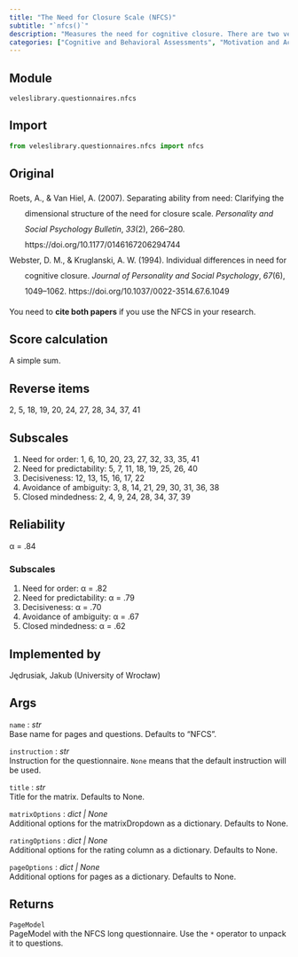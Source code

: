 ```yaml
---
title: "The Need for Closure Scale (NFCS)"
subtitle: "`nfcs()`"
description: "Measures the need for cognitive closure. There are two versions – long (41 items) and short (15 items). This function returns **the long version**. NFCS can be divided into five subscales: the need for order, the need for predictability, decisiveness, avoidance of ambiguity, closed mindedness."
categories: ["Cognitive and Behavioral Assessments", "Motivation and Achievement"]
---
```


## Module
`veleslibrary.questionnaires.nfcs`

## Import
``` python
from veleslibrary.questionnaires.nfcs import nfcs
```

## Original
<div class="csl-bib-body" style="line-height: 2; margin-left: 2em; text-indent:-2em;">
  <div class="csl-entry">Roets, A., &amp; Van Hiel, A. (2007). Separating ability from need: Clarifying the dimensional structure of the need for closure scale. <i>Personality and Social Psychology Bulletin</i>, <i>33</i>(2), 266–280. https://doi.org/10.1177/0146167206294744</div>
  <div class="csl-entry">Webster, D. M., &amp; Kruglanski, A. W. (1994). Individual differences in need for cognitive closure. <i>Journal of Personality and Social Psychology</i>, <i>67</i>(6), 1049–1062. https://doi.org/10.1037/0022-3514.67.6.1049</div>
</div>

You need to **cite both papers** if you use the NFCS in your research.

## Score calculation
A simple sum.

## Reverse items
2, 5, 18, 19, 20, 24, 27, 28, 34, 37, 41

## Subscales
1. Need for order: 1, 6, 10, 20, 23, 27, 32, 33, 35, 41
2. Need for predictability: 5, 7, 11, 18, 19, 25, 26, 40
3. Decisiveness: 12, 13, 15, 16, 17, 22
4. Avoidance of ambiguity: 3, 8, 14, 21, 29, 30, 31, 36, 38
5. Closed mindedness: 2, 4, 9, 24, 28, 34, 37, 39

## Reliability
α = .84

### Subscales
1. Need for order: α = .82
2. Need for predictability: α = .79
3. Decisiveness: α = .70
4. Avoidance of ambiguity: α = .67
5. Closed mindedness: α = .62

## Implemented by
Jędrusiak, Jakub (University of Wrocław)

## Args
`name` : *str*<br>
Base name for pages and questions. Defaults to "NFCS".

`instruction` : *str*<br>
Instruction for the questionnaire. `None` means that the default instruction will be used.

`title` : *str*<br>
Title for the matrix. Defaults to None.

`matrixOptions` : *dict | None*<br>
Additional options for the matrixDropdown as a dictionary. Defaults to None.

`ratingOptions` : *dict | None*<br>
Additional options for the rating column as a dictionary. Defaults to None.

`pageOptions` : *dict | None*<br>
Additional options for pages as a dictionary. Defaults to None.

## Returns
`PageModel`<br>
PageModel with the NFCS long questionnaire. Use the `*` operator to unpack it to questions.